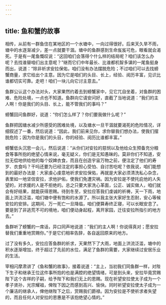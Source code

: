 ```yaml
---
---
---
```

title: 鱼和蟹的故事
---




相传，从前有一群鱼住在某地区的一个水塘中，一向过得很好。后来天久旱不雨，塘中的水逐渐减少，差一点就要干涸。塘中的鱼群感到生命岌岌可危，眼看就会渴死。于是有一尾鱼慨叹说：“这回咱们会落得个什么样的结局呢？咱们该怎么办呢？去找谁替咱们出主意呢？”继而它们中年最长、比谁都机智多谋的一尾鱼挺身而出，说道：“除非祈求安拉保佑，咱们没有办法摆脱危险；不过咱们可以去找螃蟹商量，求它给出个主意。因为它是咱们的头目、长上，经验、阅历丰富，见识比谁都切实可靠。走吧！咱们一块儿向它讨主意去。”

鱼群公认这个办法对头，大家果然约着去到螃蟹家中，见它兀自坐着，对鱼群的困难、危险处境，一点也不知道。鱼群向它请安问好，直截了当地说道：“我们的主人啊！你是我们的头目、长上，能不管我们的事吗？”

螃蟹回问鱼群好，说道：“你们怎么样了？你们要我做什么呢？”

鱼群把因塘水减少所感受的困难处境，以及塘水一旦干涸就要渴死的危险情况，详细叙述了一番，然后说道：“因此，我们前来见你，求你替我们想办法，使我们摆脱危险；因为你是我们的头目，你的经验、阅历比谁都丰富。”

螃蟹低头沉思一会儿，然后说道：“从你们对安拉的慈悯以及他给众生预备充分粮食等事所抱的绝望心情来说，毫无疑义，你们是无知愚昧的。莫非你们不知道，安拉无偿地供给他的每个奴婢衣食，而且在创造宇宙万物之前，便注定了他们的寿岁、衣食吗？干吗还要为已经注定的事担心受怕、自讨苦吃呢？依我说，咱们能想到的最好办法是：大家虔心虔意地祈求安拉保佑，再就是大家必须清洗私心杂念，表里如一地坚信安拉，求他护佑，使我们免遭灾祸。因为安拉是不使托庇他的人失望的，对求援的人是不拒绝的。总之只要大家洗心革面，公正、诚实做人，咱们就会有好结果，就能获得恩赐。待到冬至，安拉应答我们虔诚的祈祷，天一下雨，地面上洪流泛滥，咱们塘中便有饱和的水源了。所以我主张大家好生忍耐，安心等候安拉的安排。这期间，万一死亡一旦降临，咱们便算寿终正寝，可以长眠安息了。要是到了非逃荒不可的境地，咱们便动身起程，离开家园，迁往安拉所指引的地方去。”

鱼群听了螃蟹的一席话，异口同声地说道：“我们的主人啊！你说得真对；愿安拉替我们重重地赏赐你。”于是它们相率告辞，各自返回原来的地方。

过了没有多久，安拉应答鱼群的祈求，天果然下了大雨，地面上洪流泛滥，塘中的积水逐渐增加，终于超过了先前的水位，满足了鱼群的需要，大家继续过安居乐业的生活。

宰相闪摩肃讲了《鱼和蟹的故事》，接着说道：“主上，当初我们同鱼群一样，对陛下生子和继承王位这件事所抱的也是满腔的绝望情绪，可是到头来，安拉毕竟赏赐陛下这个吉祥的子嗣，给予陛下和我们无上的恩赐。现在祈望安拉使太子成为一个孝子贤孙，光宗耀祖，俾陛下因之而感到高兴、愉快。同时祈望安拉使太子成为一个廉洁的继承人，俾他继陛下之后，赏赐我们爵禄。因为安拉是不使祈求者失望的，而且任何人对安拉的恩惠是不该抱绝望心情的。”
